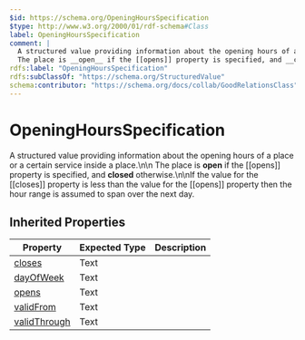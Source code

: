 ```yaml
---
$id: https://schema.org/OpeningHoursSpecification
$type: http://www.w3.org/2000/01/rdf-schema#Class
label: OpeningHoursSpecification
comment: |
  A structured value providing information about the opening hours of a place or a certain service inside a place.\n\n
  The place is __open__ if the [[opens]] property is specified, and __closed__ otherwise.\n\nIf the value for the [[closes]] property is less than the value for the [[opens]] property then the hour range is assumed to span over the next day.
rdfs:label: "OpeningHoursSpecification"
rdfs:subClassOf: "https://schema.org/StructuredValue"
schema:contributor: "https://schema.org/docs/collab/GoodRelationsClass"
---
```


# OpeningHoursSpecification

A structured value providing information about the opening hours of a place or a certain service inside a place.\n\n
The place is __open__ if the [[opens]] property is specified, and __closed__ otherwise.\n\nIf the value for the [[closes]] property is less than the value for the [[opens]] property then the hour range is assumed to span over the next day.

## Inherited Properties

| Property | Expected Type | Description |
| --- | --- | --- |
| [closes](https://schema.org/closes) | Text |  |
| [dayOfWeek](https://schema.org/dayOfWeek) | Text |  |
| [opens](https://schema.org/opens) | Text |  |
| [validFrom](https://schema.org/validFrom) | Text |  |
| [validThrough](https://schema.org/validThrough) | Text |  |
